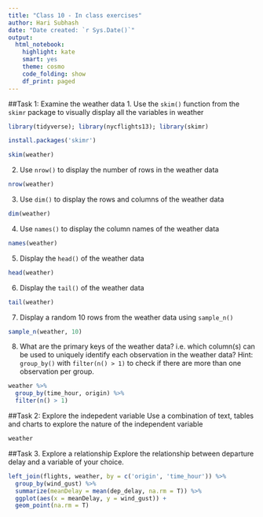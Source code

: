 ```yaml
---
title: "Class 10 - In class exercises"
author: Hari Subhash
date: "Date created: `r Sys.Date()`"
output:
  html_notebook:
    highlight: kate
    smart: yes
    theme: cosmo
    code_folding: show
    df_print: paged
---
```


##Task 1: Examine the weather data
1. Use the `skim()` function from the `skimr` package to visually display all the variables in weather
```r
library(tidyverse); library(nycflights13); library(skimr)
```
```r
install.packages('skimr')
```

```r
skim(weather)
```

2. Use `nrow()` to display the number of rows in the weather data
```r
nrow(weather)
```


3. Use `dim()` to display the rows and columns of the weather data
```r
dim(weather)
```


4. Use `names()` to display the column names of the weather data
```r
names(weather)
```


5. Display the `head()` of the weather data
```r
head(weather)
```

6. Display the `tail()` of the weather data
```r
tail(weather)
```

7. Display a random 10 rows from the weather data using `sample_n()`
```r
sample_n(weather, 10)
```


8. What are the primary keys of the weather data? i.e. which column(s) can be used to uniquely identify each observation in the weather data? Hint: `group_by()` with `filter(n() > 1)` to check if there are more than one observation per group.
```r
weather %>% 
  group_by(time_hour, origin) %>% 
  filter(n() > 1)
```


##Task 2: Explore the indepedent variable
Use a combination of text, tables and charts to explore the nature of the independent variable
```r
weather
```


##Task 3. Explore a relationship
Explore the relationship between departure delay and a variable of your choice.
```r

left_join(flights, weather, by = c('origin', 'time_hour')) %>% 
  group_by(wind_gust) %>% 
  summarize(meanDelay = mean(dep_delay, na.rm = T)) %>% 
  ggplot(aes(x = meanDelay, y = wind_gust)) +
  geom_point(na.rm = T)

```



